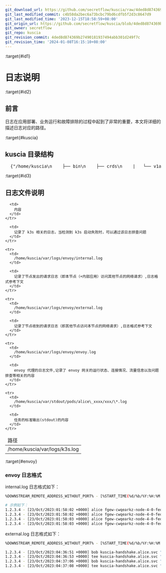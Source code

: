 ```yaml
---
git_download_url: https://github.com/secretflow/kuscia/raw/4ded8d874369b27490181937494abb301d249f7c/docs/deployment/logdescription.md
git_last_modified_commit: c4b58da2bec6a73bcbc79bd6cdfb5f2d3c8647d9
git_last_modified_time: '2023-12-15T18:58:59+08:00'
git_origin_url: https://github.com/secretflow/kuscia/blob/4ded8d874369b27490181937494abb301d249f7c/docs/deployment/logdescription.md
git_owner: secretflow
git_repo: kuscia
git_revision_commit: 4ded8d874369b27490181937494abb301d249f7c
git_revision_time: '2024-01-08T16:15:10+08:00'
---
```


:target{#id1}

# 日志说明

:target{#id2}

## 前言

日志在应用部署、业务运行和故障排除的过程中起到了非常的重要，本文将详细的描述日志对应的路径。

:target{#kuscia}

## kuscia 目录结构

<pre>
  {"/home/kuscia\n    ├── bin\n    ├── crds\n    |   └── v1alpha1\n    ├── etc\n    |   ├── certs\n    |   ├── cni\n    |   ├── conf\n    |   ├── kubeconfig\n    |   ├── kuscia.kubeconfig\n    |   └── kuscia.yaml\n    ├── pause\n    |   └──  pause.tar\n    ├── scripts\n    |   ├── deploy\n    |   ├── templates\n    |   ├── test\n    |   ├── tools\n    |   └── user\n    └──  var\n        ├── k3s\n        ├── logs\n        |   ├── envoy\n        |   |   ├── envoy.log\n        |   |   ├── envoy_admin.log\n        |   |   ├── external.log\n        |   |   ├── internal.log\n        |   |   ├── kubernetes.log\n        |   |   ├── prometheus.log\n        |   |   └── zipkin.log\n        |   ├── k3s.log\n        |   └── kuscia.log\n        ├── stdout\n        └── storage\n            └── data\n"}
</pre>

:target{#id3}

## 日志文件说明

<table>
  <thead>
    <tr>
      <td>
        路径
      </td>

      <td>
        内容
      </td>
    </tr>
  </thead>

  <tbody>
    <tr>
      <td>
        /home/kuscia/var/logs/k3s.log
      </td>

      <td>
        记录了 k3s 相关的日志，当检测到 k3s 启动失败时，可以通过该日志排查问题
      </td>
    </tr>

    <tr>
      <td>
        /home/kuscia/var/logs/envoy/internal.log
      </td>

      <td>
        记录了节点发出的请求日志（即本节点（+内部应用）访问其他节点的网络请求）,日志格式参考下文
      </td>
    </tr>

    <tr>
      <td>
        /home/kuscia/var/logs/envoy/external.log
      </td>

      <td>
        记录了节点收到的请求日志（即其他节点访问本节点的网络请求）,日志格式参考下文
      </td>
    </tr>

    <tr>
      <td>
        /home/kuscia/var/logs/envoy/envoy.log
      </td>

      <td>
        envoy 代理的日志文件,记录了 envoy 网关的运行状态、连接情况、流量信息以及问题排查等相关的内容
      </td>
    </tr>

    <tr>
      <td>
        /home/kuscia/var/stdout/pods/alice\_xxxx/xxx/\*.log
      </td>

      <td>
        任务的标准输出(stdout)的内容
      </td>
    </tr>
  </tbody>
</table>

:target{#envoy}

### envoy 日志格式

internal.log 日志格式如下：

```bash
%DOWNSTREAM_REMOTE_ADDRESS_WITHOUT_PORT% - [%START_TIME(%d/%b/%Y:%H:%M:%S %z)%] %REQ(Kuscia-Source)% %REQ(Kuscia-Host?:authority)% \"%REQ(:METHOD)% %REQ(X-ENVOY-ORIGINAL-PATH?:PATH)% %PROTOCOL%\" %REQ(x-b3-traceid)% %REQ(x-b3-spanid)% %RESPONSE_CODE% %RESPONSE_FLAGS% %REQ(content-length)% %DURATION% %REQUEST_DURATION% %RESPONSE_DURATION% %RESPONSE_TX_DURATION% %DYNAMIC_METADATA(envoy.kuscia:request_body)% %DYNAMIC_METADATA(envoy.kuscia:response_body)%
```

```bash
# 示例如下：
1.2.3.4 - [23/Oct/2023:01:58:02 +0000] alice fgew-cwqearkz-node-4-0-fed.bob.svc "POST /org.interconnection.link.ReceiverService/Push HTTP/1.1" 743d0da7e6814c2e 743d0da7e6814c2e 200 - 1791 0 0 0 0 - -
1.2.3.4 - [23/Oct/2023:01:58:02 +0000] alice fgew-cwqearkz-node-4-0-fed.bob.svc "POST /org.interconnection.link.ReceiverService/Push HTTP/1.1" b2f636af87a047f8 b2f636af87a047f8 200 - 56 0 0 0 0 - -
1.2.3.4 - [23/Oct/2023:01:58:03 +0000] alice fgew-cwqearkz-node-4-0-fed.bob.svc "POST /org.interconnection.link.ReceiverService/Push HTTP/1.1" fdd0c66dfb0fbe45 fdd0c66dfb0fbe45 200 - 56 0 0 0 0 - -
1.2.3.4 - [23/Oct/2023:01:58:03 +0000] alice fgew-cwqearkz-node-4-0-fed.bob.svc "POST /org.interconnection.link.ReceiverService/Push HTTP/1.1" dc52437872f6e051 dc52437872f6e051 200 - 171 0 0 0 0 - -
```

external.log 日志格式如下：

```bash
%DOWNSTREAM_REMOTE_ADDRESS_WITHOUT_PORT% - [%START_TIME(%d/%b/%Y:%H:%M:%S %z)%] %REQ(Kuscia-Source)% %REQ(Kuscia-Host?:authority)% \"%REQ(:METHOD)% %REQ(X-ENVOY-ORIGINAL-PATH?:PATH)% %PROTOCOL%\" %REQ(x-b3-traceid)% %REQ(x-b3-spanid)% %RESPONSE_CODE% %RESPONSE_FLAGS% %REQ(content-length)% %DURATION% %DYNAMIC_METADATA(envoy.kuscia:request_body)% %DYNAMIC_METADATA(envoy.kuscia:response_body)%
```

```bash
1.2.3.4 - [23/Oct/2023:04:36:51 +0000] bob kuscia-handshake.alice.svc "GET /handshake HTTP/1.1" 01e87a178e05f967 01e87a178e05f967 200 - - 0 - -
1.2.3.4 - [23/Oct/2023:04:36:53 +0000] tee kuscia-handshake.alice.svc "GET /handshake HTTP/1.1" 65a07630561d3814 65a07630561d3814 200 - - 0 - -
1.2.3.4 - [23/Oct/2023:04:37:06 +0000] bob kuscia-handshake.alice.svc "GET /handshake HTTP/1.1" 8537c88b929fee67 8537c88b929fee67 200 - - 0 - -
1.2.3.4 - [23/Oct/2023:04:37:08 +0000] tee kuscia-handshake.alice.svc "GET /handshake HTTP/1.1" 875d64696b98c6fa 875d64696b98c6fa 200 - - 0 - -
```
